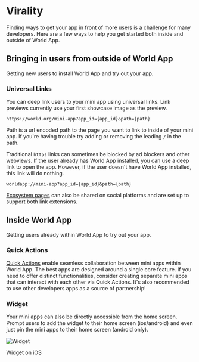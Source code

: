 
# Virality

Finding ways to get your app in front of more users is a challenge for many developers. 
Here are a few ways to help you get started both inside and outside of World App.

## Bringing in users from outside of World App

Getting new users to install World App and try out your app. 

### Universal Links
You can deep link users to your mini app using universal links. Link previews currently use your first showcase image as the preview.

```
https://world.org/mini-app?app_id={app_id}&path={path}
```

Path is a url encoded path to the page you want to link to inside of your mini app. If you're having trouble try adding or removing the leading `/` in the path.

Traditional `https` links can sometimes be blocked by ad blockers and other webviews. If the user already has World App installed, you can use a deep link to open the app. 
However, if the user doesn't have World App installed, this link will do nothing.

```
worldapp://mini-app?app_id={app_id}&path={path}
```

[Ecosystem pages](https://world.org/ecosystem/app_e8288209fbe1fc4a1b80619e925a79bd) can also be shared on social platforms and are set up to support both link extensions.

## Inside World App

Getting users already within World App to try out your app.

### Quick Actions
[Quick Actions](/mini-apps/sharing/quick-actions) enable seamless collaboration between mini apps within World App. The best apps are designed around a single core feature. 
If you need to offer distinct functionalities, consider creating separate mini apps that can interact with each other via Quick Actions.
It's also recommended to use other developers apps as a source of partnership!


### Widget

Your mini apps can also be directly accessible from the home screen.
Prompt users to add the widget to their home screen (ios/android) and even just pin the mini apps to their home screen (android only).

<div className="flex flex-col justify-center items-center">
  <Image src="/images/docs/mini-apps/virality/widget.jpg" alt="Widget" width={300} height={300} />
  <p className="text-sm italic mt-1">Widget on iOS</p>
</div>
